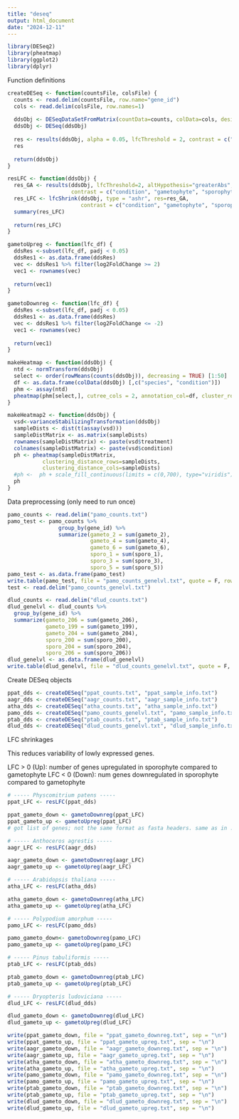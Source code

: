 ```yaml
---
title: "deseq"
output: html_document
date: "2024-12-11"
---
```


```r
library(DESeq2)
library(pheatmap)
library(ggplot2)
library(dplyr)
```

Function definitions

```r
createDESeq <- function(countsFile, colsFile) {
  counts <- read.delim(countsFile, row.name="gene_id")
  cols <- read.delim(colsFile, row.names=1)
  
  ddsObj <- DESeqDataSetFromMatrix(countData=counts, colData=cols, design=~condition)
  ddsObj <- DESeq(ddsObj)
  
  res <- results(ddsObj, alpha = 0.05, lfcThreshold = 2, contrast = c("condition", "gametophyte", "sporophyte"))
  res
  
  return(ddsObj)
}

resLFC <- function(ddsObj) {
  res_GA <- results(ddsObj, lfcThreshold=2, altHypothesis="greaterAbs", alpha = 0.05,
                    contrast = c("condition", "gametophyte", "sporophyte"))
  res_LFC <- lfcShrink(ddsObj, type = "ashr", res=res_GA,
                       contrast = c("condition", "gametophyte", "sporophyte"))
  summary(res_LFC)
  
  return(res_LFC)
}

gametoUpreg <- function(lfc_df) {
  ddsRes <-subset(lfc_df, padj < 0.05)
  ddsRes1 <- as.data.frame(ddsRes)
  vec <- ddsRes1 %>% filter(log2FoldChange >= 2)
  vec1 <- rownames(vec)
  
  return(vec1)
}

gametoDownreg <- function(lfc_df) {
  ddsRes <-subset(lfc_df, padj < 0.05)
  ddsRes1 <- as.data.frame(ddsRes)
  vec <- ddsRes1 %>% filter(log2FoldChange <= -2)
  vec1 <- rownames(vec)
  
  return(vec1)
}

makeHeatmap <- function(ddsObj) {
  ntd <- normTransform(ddsObj)
  select <- order(rowMeans(counts(ddsObj)), decreasing = TRUE) [1:50]
  df <- as.data.frame(colData(ddsObj) [,c("species", "condition")])
  phm <- assay(ntd)
  pheatmap(phm[select,], cutree_cols = 2, annotation_col=df, cluster_rows = TRUE)
}

makeHeatmap2 <- function(ddsObj) {
  vsd<-varianceStabilizingTransformation(ddsObj)
  sampleDists <- dist(t(assay(vsd)))
  sampleDistMatrix <- as.matrix(sampleDists)
  rownames(sampleDistMatrix) <- paste(vsd$treatment)
  colnames(sampleDistMatrix) <- paste(vsd$condition)
  ph <- pheatmap(sampleDistMatrix,
           clustering_distance_rows=sampleDists, 
           clustering_distance_cols=sampleDists)
  #ph <-  ph + scale_fill_continuous(limits = c(0,700), type="viridis")
  ph
}
```

Data preprocessing (only need to run once)

```r
pamo_counts <- read.delim("pamo_counts.txt")
pamo_test <- pamo_counts %>%
                group_by(gene_id) %>%
                summarize(gameto_2 = sum(gameto_2),
                          gameto_4 = sum(gameto_4),
                          gameto_6 = sum(gameto_6),
                          sporo_1 = sum(sporo_1),
                          sporo_3 = sum(sporo_3),
                          sporo_5 = sum(sporo_5))
pamo_test <- as.data.frame(pamo_test)
write.table(pamo_test, file = "pamo_counts_genelvl.txt", quote = F, row.names = F, sep = "\t")
test <- read.delim("pamo_counts_genelvl.txt")

dlud_counts <- read.delim("dlud_counts.txt")
dlud_genelvl <- dlud_counts %>%
  group_by(gene_id) %>%
  summarize(gameto_206 = sum(gameto_206),
            gameto_199 = sum(gameto_199),
            gameto_204 = sum(gameto_204),
            sporo_200 = sum(sporo_200),
            sporo_204 = sum(sporo_204),
            sporo_206 = sum(sporo_206))
dlud_genelvl <- as.data.frame(dlud_genelvl)
write.table(dlud_genelvl, file = "dlud_counts_genelvl.txt", quote = F, row.names = F, sep = "\t")
```

Create DESeq objects

```r
ppat_dds <- createDESeq("ppat_counts.txt", "ppat_sample_info.txt")
aagr_dds <- createDESeq("aagr_counts.txt", "aagr_sample_info.txt")
atha_dds <- createDESeq("atha_counts.txt", "atha_sample_info.txt")
pamo_dds <- createDESeq("pamo_counts_genelvl.txt", "pamo_sample_info.txt")
ptab_dds <- createDESeq("ptab_counts.txt", "ptab_sample_info.txt")
dlud_dds <- createDESeq("dlud_counts_genelvl.txt", "dlud_sample_info.txt")
```

LFC shrinkages

This reduces variability of lowly expressed genes.

LFC > 0 (Up): number of genes upregulated in sporophyte compared to gametophyte
LFC < 0 (Down): num genes downregulated in sporophyte compared to gametophyte

```r
# ----- Physcomitrium patens -----
ppat_LFC <- resLFC(ppat_dds)

ppat_gameto_down <- gametoDownreg(ppat_LFC)
ppat_gameto_up <- gametoUpreg(ppat_LFC)
# got list of genes; not the same format as fasta headers. same as in .gff3 files

# ----- Anthoceros agrestis -----
aagr_LFC <- resLFC(aagr_dds)

aagr_gameto_down <- gametoDownreg(aagr_LFC)
aagr_gameto_up <- gametoUpreg(aagr_LFC)

# ----- Arabidopsis thaliana -----
atha_LFC <- resLFC(atha_dds)

atha_gameto_down <- gametoDownreg(atha_LFC)
atha_gameto_up <- gametoUpreg(atha_LFC)

# ----- Polypodium amorphum -----
pamo_LFC <- resLFC(pamo_dds)

pamo_gameto_down<- gametoDownreg(pamo_LFC)
pamo_gameto_up <- gametoUpreg(pamo_LFC)

# ----- Pinus tabuliformis -----
ptab_LFC <- resLFC(ptab_dds)

ptab_gameto_down <- gametoDownreg(ptab_LFC)
ptab_gameto_up <- gametoUpreg(ptab_LFC)

# ----- Dryopteris ludoviciana -----
dlud_LFC <- resLFC(dlud_dds)

dlud_gameto_down <- gametoDownreg(dlud_LFC)
dlud_gameto_up <- gametoUpreg(dlud_LFC)
```

``` r
write(ppat_gameto_down, file = "ppat_gameto_downreg.txt", sep = "\n")
write(ppat_gameto_up, file = "ppat_gameto_upreg.txt", sep = "\n")
write(aagr_gameto_down, file = "aagr_gameto_downreg.txt", sep = "\n")
write(aagr_gameto_up, file = "aagr_gameto_upreg.txt", sep = "\n")
write(atha_gameto_down, file = "atha_gameto_downreg.txt", sep = "\n")
write(atha_gameto_up, file = "atha_gameto_upreg.txt", sep = "\n")
write(pamo_gameto_down, file = "pamo_gameto_downreg.txt", sep = "\n")
write(pamo_gameto_up, file = "pamo_gameto_upreg.txt", sep = "\n")
write(ptab_gameto_down, file = "ptab_gameto_downreg.txt", sep = "\n")
write(ptab_gameto_up, file = "ptab_gameto_upreg.txt", sep = "\n")
write(dlud_gameto_down, file = "dlud_gameto_downreg.txt", sep = "\n")
write(dlud_gameto_up, file = "dlud_gameto_upreg.txt", sep = "\n")
```